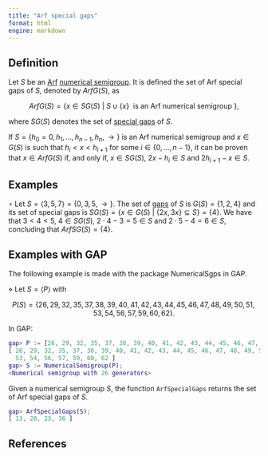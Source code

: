 ```yaml
---
title: "Arf special gaps"
format: html
engine: markdown
---
```


<!-- Irreducibility_of_Arf_NS -->

## Definition

Let $S$ be an [Arf](../Families-NS/Arf-semigroup.qmd) [numerical semigroup](Numerical-semigroup.qmd). It is defined the set of Arf special gaps of $S$, denoted by $ArfG(S)$, as

$$
ArfG(S) = \{x \in SG(S) ~ | ~ S \cup \{x\} ~~ \text{is an Arf numerical semigroup }\},
$$

where $SG(S)$ denotes the set of [special gaps](Special-gap.qmd) of $S$.

If $S = \{h_0 = 0, h_1, \ldots, h_{n-1}, h_n, \rightarrow\}$ is an Arf numerical semigroup and $x \in G(S)$ is such that $h_i < x < h_{i+1}$ for some $i \in \{0, \ldots, n-1\}$, it can be proven that $x \in ArfG(S)$ if, and only if, $x \in SG(S)$, $2x - h_i \in S$ and $2h_{i+1} - x \in S$.

## Examples

$\circ$ Let $S = \langle 3, 5, 7 \rangle = \{0, 3, 5, \rightarrow\}$. The set of [gaps](Gap.qmd) of $S$ is $G(S) = \{1, 2, 4\}$ and its set of special gaps is $SG(S) = \{x \in G(S) ~ | ~ \{2x, 3x\} \subseteq S\} = \{4\}$. We have that $3 < 4 < 5$, $4 \in SG(S)$, $2 \cdot 4 - 3 = 5 \in S$ and $2 \cdot 5 - 4 = 6 \in S$, concluding that $ArfSG(S) = \{4\}$.

## Examples with GAP

The following example is made with the package NumericalSgps in GAP.

$\diamond$ Let $S = \langle P \rangle$ with

$$
P(S) = \{26, 29, 32, 35, 37, 38, 39, 40, 41, 42, 43, 44, 45, 46, 47, 48, 49, 50, 51, 53, 54, 56, 57, 59, 60, 62\}.
$$

In GAP:

``` gap
gap> P := [26, 29, 32, 35, 37, 38, 39, 40, 41, 42, 43, 44, 45, 46, 47, 48, 49, 50, 51, 53, 54, 56, 57, 59, 60, 62];
[ 26, 29, 32, 35, 37, 38, 39, 40, 41, 42, 43, 44, 45, 46, 47, 48, 49, 50, 51,
  53, 54, 56, 57, 59, 60, 62 ]
gap> S := NumericalSemigroup(P);
<Numerical semigroup with 26 generators>
```

Given a numerical semigroup $S$, the function `ArfSpecialGaps` returns the set of Arf special gaps of $S$.

``` gap
gap> ArfSpecialGaps(S);
[ 13, 20, 23, 36 ]
```

## References
